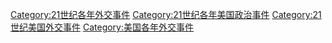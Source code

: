 [[Category:21世纪各年外交事件|Category:21世纪各年外交事件]]
[[Category:21世纪各年美国政治事件|Category:21世纪各年美国政治事件]]
[[Category:21世纪美国外交事件|Category:21世纪美国外交事件]]
[[Category:美国各年外交事件|Category:美国各年外交事件]]